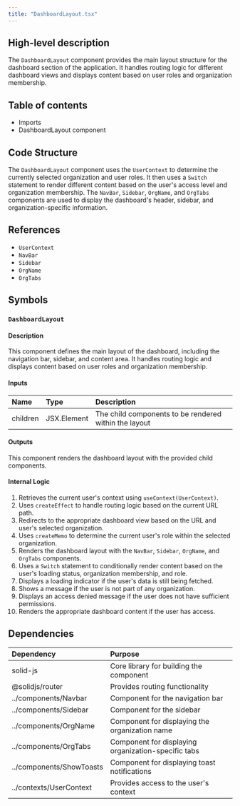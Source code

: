 ```yaml
---
title: "DashboardLayout.tsx"
---
```


## High-level description
The `DashboardLayout` component provides the main layout structure for the dashboard section of the application. It handles routing logic for different dashboard views and displays content based on user roles and organization membership.

## Table of contents
- Imports
- DashboardLayout component

## Code Structure
The `DashboardLayout` component uses the `UserContext` to determine the currently selected organization and user roles. It then uses a `Switch` statement to render different content based on the user's access level and organization membership. The `NavBar`, `Sidebar`, `OrgName`, and `OrgTabs` components are used to display the dashboard's header, sidebar, and organization-specific information.

## References
- `UserContext`
- `NavBar`
- `Sidebar`
- `OrgName`
- `OrgTabs`

## Symbols

### `DashboardLayout`
#### Description
This component defines the main layout of the dashboard, including the navigation bar, sidebar, and content area. It handles routing logic and displays content based on user roles and organization membership.

#### Inputs
| Name | Type | Description |
|:-----|:-----|:------------|
| children | JSX.Element | The child components to be rendered within the layout |

#### Outputs
This component renders the dashboard layout with the provided child components.

#### Internal Logic
1. Retrieves the current user's context using `useContext(UserContext)`.
2. Uses `createEffect` to handle routing logic based on the current URL path.
3. Redirects to the appropriate dashboard view based on the URL and user's selected organization.
4. Uses `createMemo` to determine the current user's role within the selected organization.
5. Renders the dashboard layout with the `NavBar`, `Sidebar`, `OrgName`, and `OrgTabs` components.
6. Uses a `Switch` statement to conditionally render content based on the user's loading status, organization membership, and role.
7. Displays a loading indicator if the user's data is still being fetched.
8. Shows a message if the user is not part of any organization.
9. Displays an access denied message if the user does not have sufficient permissions.
10. Renders the appropriate dashboard content if the user has access.

## Dependencies
| Dependency | Purpose |
|:-----------|:--------|
| solid-js | Core library for building the component |
| @solidjs/router | Provides routing functionality |
| ../components/Navbar | Component for the navigation bar |
| ../components/Sidebar | Component for the sidebar |
| ../components/OrgName | Component for displaying the organization name |
| ../components/OrgTabs | Component for displaying organization-specific tabs |
| ../components/ShowToasts | Component for displaying toast notifications |
| ../contexts/UserContext | Provides access to the user's context |

